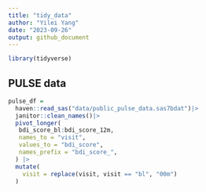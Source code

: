 ```yaml
---
title: "tidy_data"
author: "Yilei Yang"
date: "2023-09-26"
output: github_document
---
```


```r
library(tidyverse)
```

## PULSE data

```r
pulse_df = 
  haven::read_sas("data/public_pulse_data.sas7bdat")|>
  janitor::clean_names()|>
  pivot_longer(
   bdi_score_bl:bdi_score_12m,
   names_to = "visit",
   values_to = "bdi_score",
   names_prefix = "bdi_score_",
  ) |> 
  mutate(
    visit = replace(visit, visit == "bl", "00m")
  )
```

